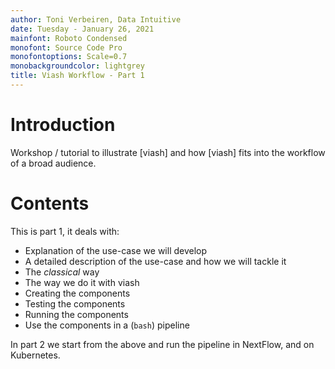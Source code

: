 ```yaml
---
author: Toni Verbeiren, Data Intuitive
date: Tuesday - January 26, 2021
mainfont: Roboto Condensed
monofont: Source Code Pro
monofontoptions: Scale=0.7
monobackgroundcolor: lightgrey
title: Viash Workflow - Part 1
---
```


# Introduction

Workshop / tutorial to illustrate [viash] and how [viash] fits into the workflow of a broad audience.


# Contents

This is part 1, it deals with:

- Explanation of the use-case we will develop
- A detailed description of the use-case and how we will tackle it
- The _classical_ way
- The way we do it with viash
- Creating the components
- Testing the components
- Running the components
- Use the components in a (`bash`) pipeline

In part 2 we start from the above and run the pipeline in NextFlow, and on Kubernetes.


